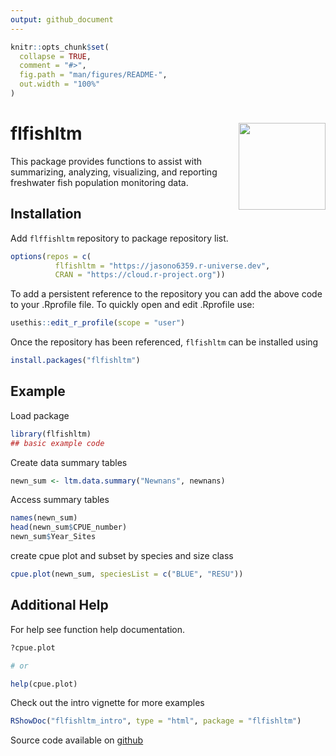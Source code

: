 ```yaml
---
output: github_document
---
```


<!-- README.md is generated from README.Rmd. Please edit that file -->

```r
knitr::opts_chunk$set(
  collapse = TRUE,
  comment = "#>",
  fig.path = "man/figures/README-",
  out.width = "100%"
)
```

# flfishltm <img src="man/figures/logo.png" align="right" height="139" />

<!-- badges: start -->
<!-- badges: end -->

This package provides functions to assist with summarizing, analyzing,
visualizing, and reporting freshwater fish population monitoring data.

## Installation

Add `flffishltm` repository to package repository list. 

```r
options(repos = c(
          flfishltm = "https://jasono6359.r-universe.dev",
          CRAN = "https://cloud.r-project.org"))
```

To add a persistent reference to the repository you can add the above code to your
.Rprofile file. To quickly open and edit .Rprofile use:

```r
usethis::edit_r_profile(scope = "user")
```

Once the repository has been referenced, `flfishltm` can be installed using

```r
install.packages("flfishltm")
```


## Example

Load package

```r
library(flfishltm)
## basic example code
```

Create data summary tables

```r
newn_sum <- ltm.data.summary("Newnans", newnans)
```

Access summary tables

```r
names(newn_sum)
head(newn_sum$CPUE_number)
newn_sum$Year_Sites
```

create cpue plot and subset by species and size class

```r
cpue.plot(newn_sum, speciesList = c("BLUE", "RESU"))
```

## Additional Help

For help see function help documentation.

```r
?cpue.plot

# or

help(cpue.plot)
```

Check out the intro vignette for more examples

```r
RShowDoc("flfishltm_intro", type = "html", package = "flfishltm")
```

Source code available on [github](https://github.com/jasono6359/flfishltm)
